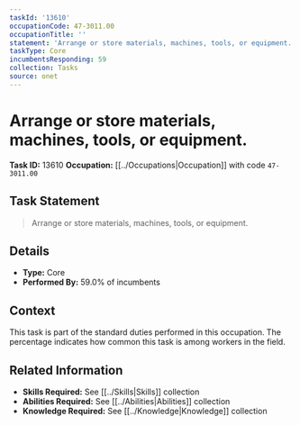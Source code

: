 ```yaml
---
taskId: '13610'
occupationCode: 47-3011.00
occupationTitle: ''
statement: 'Arrange or store materials, machines, tools, or equipment.'
taskType: Core
incumbentsResponding: 59
collection: Tasks
source: onet
---
```

# Arrange or store materials, machines, tools, or equipment.

**Task ID:** 13610
**Occupation:** [[../Occupations|Occupation]] with code `47-3011.00`

## Task Statement

> Arrange or store materials, machines, tools, or equipment.

## Details

- **Type:** Core
- **Performed By:** 59.0% of incumbents

## Context

This task is part of the standard duties performed in this occupation. The percentage indicates how common this task is among workers in the field.

## Related Information

- **Skills Required:** See [[../Skills|Skills]] collection
- **Abilities Required:** See [[../Abilities|Abilities]] collection
- **Knowledge Required:** See [[../Knowledge|Knowledge]] collection
